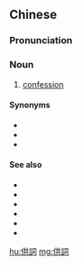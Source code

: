 {{also|供词}}
==Chinese==
{{zh-forms|s=供词}}

===Pronunciation===
{{zh-pron
|m=gòngcí
|c=gung1 ci4
|mn=kiong-sû
|cat=n
}}

===Noun===
{{zh-noun}}

# [[confession]] {{qualifier|formal document of admission}}

====Synonyms====
* {{zh-l|供狀}}
* {{zh-l|自白書}}
* {{zh-l|自供狀}}

====See also====
* {{zh-l|承認}}
* {{zh-l|供認|tr=gòngrèn}}
* {{zh-l|交代}}
* {{zh-l|坦白}}
* {{zh-l|自白}}
* {{zh-l|自供}}

[[hu:供詞]]
[[mg:供詞]]